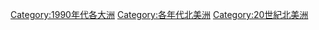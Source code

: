 {{Portal|北美洲}}
{{Commons category|North America in the 1990s}}
{{DecadeCategoryNav|decade=1990|topic=北美洲}}

[[Category:1990年代各大洲|Category:1990年代各大洲]]
[[Category:各年代北美洲|Category:各年代北美洲]]
[[Category:20世紀北美洲|Category:20世紀北美洲]]